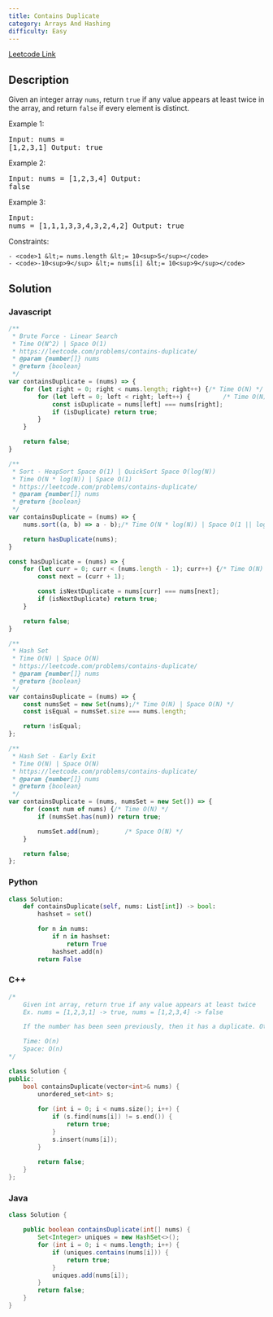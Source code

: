 ```yaml
---
title: Contains Duplicate
category: Arrays And Hashing
difficulty: Easy
---
```


<Callout>

[Leetcode Link](https://leetcode.com/problems/contains-duplicate)

</Callout>

## Description
Given an integer array <code>nums</code>, return <code>true</code> if any value appears at least twice in the array, and return <code>false</code> if every element is distinct.

 
Example 1:
<br /><pre className="overflow-x-auto">Input: nums = [1,2,3,1]
Output: true
</pre>Example 2:
<br /><pre className="overflow-x-auto">Input: nums = [1,2,3,4]
Output: false
</pre>Example 3:
<br /><pre className="overflow-x-auto">Input: nums = [1,1,1,3,3,4,3,2,4,2]
Output: true
</pre>
 
Constraints:


	- <code>1 &lt;= nums.length &lt;= 10<sup>5</sup></code>
	- <code>-10<sup>9</sup> &lt;= nums[i] &lt;= 10<sup>9</sup></code>



## Solution

### Javascript
```javascript
/**
 * Brute Force - Linear Search
 * Time O(N^2) | Space O(1)
 * https://leetcode.com/problems/contains-duplicate/
 * @param {number[]} nums
 * @return {boolean}
 */
var containsDuplicate = (nums) => {
    for (let right = 0; right < nums.length; right++) {/* Time O(N) */
        for (let left = 0; left < right; left++) {         /* Time O(N) */
            const isDuplicate = nums[left] === nums[right];
            if (isDuplicate) return true;
        }
    }

    return false;
}

/**
 * Sort - HeapSort Space O(1) | QuickSort Space O(log(N))
 * Time O(N * log(N)) | Space O(1)
 * https://leetcode.com/problems/contains-duplicate/
 * @param {number[]} nums
 * @return {boolean}
 */
var containsDuplicate = (nums) => {
    nums.sort((a, b) => a - b);/* Time O(N * log(N)) | Space O(1 || log(N)) */

    return hasDuplicate(nums);
}

const hasDuplicate = (nums) => {
    for (let curr = 0; curr < (nums.length - 1); curr++) {/* Time O(N) */
        const next = (curr + 1);

        const isNextDuplicate = nums[curr] === nums[next];
        if (isNextDuplicate) return true;
    }

    return false;
}

/**
 * Hash Set
 * Time O(N) | Space O(N)
 * https://leetcode.com/problems/contains-duplicate/
 * @param {number[]} nums
 * @return {boolean}
 */
var containsDuplicate = (nums) => {
    const numsSet = new Set(nums);/* Time O(N) | Space O(N) */
    const isEqual = numsSet.size === nums.length;

    return !isEqual;
};

/**
 * Hash Set - Early Exit
 * Time O(N) | Space O(N)
 * https://leetcode.com/problems/contains-duplicate/
 * @param {number[]} nums
 * @return {boolean}
 */
var containsDuplicate = (nums, numsSet = new Set()) => {
    for (const num of nums) {/* Time O(N) */
        if (numsSet.has(num)) return true;

        numsSet.add(num);       /* Space O(N) */
    }

    return false;
};
```
### Python
```python
class Solution:
    def containsDuplicate(self, nums: List[int]) -> bool:
        hashset = set()

        for n in nums:
            if n in hashset:
                return True
            hashset.add(n)
        return False

```
### C++
```cpp
/*
    Given int array, return true if any value appears at least twice
    Ex. nums = [1,2,3,1] -> true, nums = [1,2,3,4] -> false

    If the number has been seen previously, then it has a duplicate. Otherwise, insert it into the hash set.

    Time: O(n)
    Space: O(n)
*/

class Solution {
public:
    bool containsDuplicate(vector<int>& nums) {
        unordered_set<int> s;
        
        for (int i = 0; i < nums.size(); i++) {
            if (s.find(nums[i]) != s.end()) {
                return true;
            }
            s.insert(nums[i]);
        }
        
        return false;
    }
};

```
### Java
```java
class Solution {

    public boolean containsDuplicate(int[] nums) {
        Set<Integer> uniques = new HashSet<>();
        for (int i = 0; i < nums.length; i++) {
            if (uniques.contains(nums[i])) {
                return true;
            }
            uniques.add(nums[i]);
        }
        return false;
    }
}

```


